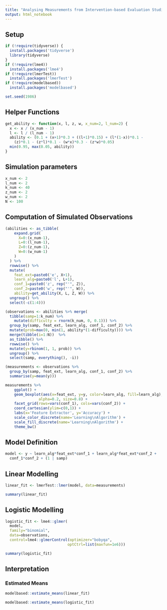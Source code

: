 ```yaml
---
title: "Analysing Measurements from Intervention-based Evaluation Studies"
output: html_notebook
---
```


## Setup

```r
if (!require(tidyverse)) {
  install.packages('tidyverse')
  library(tidyverse)
}
if (!require(lme4))
  install.packages('lme4')
if (!require(lmerTest))
  install.packages('lmerTest')
if (!require(modelbased))
  install.packages('modelbased')
```

```r
set.seed(1986)
```

## Helper Functions

```r
get_ability <- function(x, l, z, w, x_num=2, l_num=2) {
  x <- x / (x_num - 1)
  l <- l / (l_num - 1)
  ability <- (0.1 + (x+1)*0.3 + ((l+1)*0.15) + (l*(1-x))*0.1 -
    (z)*0.1 - (z*l)*0.1 - (w*x)*0.3 - (z*w)*0.05)
  min(0.95, max(0.05, ability))
}
```

## Simulation parameters

```r
x_num <- 2
l_num <- 2
k_num <- 40
z_num <- 2
w_num <- 2
N <- 100
```

## Computation of Simulated Observations

```r
(abilities <- as_tibble(
    expand.grid(
      X=0:(x_num-1),
      L=0:(l_num-1),
      Z=0:(z_num-1),
      W=0:(w_num-1)
    )
  ) %>%
  rowwise() %>%
  mutate(
    feat_ext=paste0('e', X+1),
    learn_alg=paste0('l', L+1),
    conf_1=paste0('z', rep("'", Z)),
    conf_2=paste0('w', rep("'", W)),
    ability=get_ability(X, L, Z, W)) %>%
  ungroup() %>%
  select(-c(1:4)))


```

```r
(observations <- abilities %>% merge(
  tibble(samp=1:k_num) %>%
    mutate(difficulty = rnorm(k_num, 0, 0.1))) %>% 
  group_by(samp, feat_ext, learn_alg, conf_1, conf_2) %>%
  mutate(prob=max(0, min(1, ability*(1-difficulty)))) %>%
  merge(tibble(i=1:N))  %>%
  as_tibble() %>%
  rowwise() %>%
  mutate(y=rbinom(1, 1, prob)) %>%
  ungroup() %>%
  select(samp, everything(), -i))
```

```r
(measurements <- observations %>%
  group_by(samp, feat_ext, learn_alg, conf_1, conf_2) %>%
  summarise(y=mean(y)))
```

```r
measurements %>%
    ggplot() +
    geom_boxplot(aes(x=feat_ext, y=y, color=learn_alg, fill=learn_alg),
               alpha=0.2, size=0.8) +
    facet_grid(rows=vars(conf_1), cols=vars(conf_2)) +
    coord_cartesian(ylim=c(0,1)) +
    labs(x='Feature Extractor', y='Accuracy') +
    scale_color_discrete(name='Learning\nAlgorithm') +
    scale_fill_discrete(name='Learning\nAlgorithm') +
    theme_bw()
```

## Model Definition

```r
model <- y ~ learn_alg*feat_ext*conf_1 + learn_alg*feat_ext*conf_2 + 
  conf_1*conf_2 + (1 | samp)
```

## Linear Modelling

```r
linear_fit <- lmerTest::lmer(model, data=measurements)
```

```r
summary(linear_fit)
```

## Logistic Modelling

```r
logistic_fit <- lme4::glmer(
  model,
  family="binomial",
  data=observations,
  control=lme4::glmerControl(optimizer="bobyqa",
                            optCtrl=list(maxfun=1e6)))
```

```r
summary(logistic_fit)
```

## Interpretation

### Estimated Means

```r
modelbased::estimate_means(linear_fit)
```

```r
modelbased::estimate_means(logistic_fit)
```
